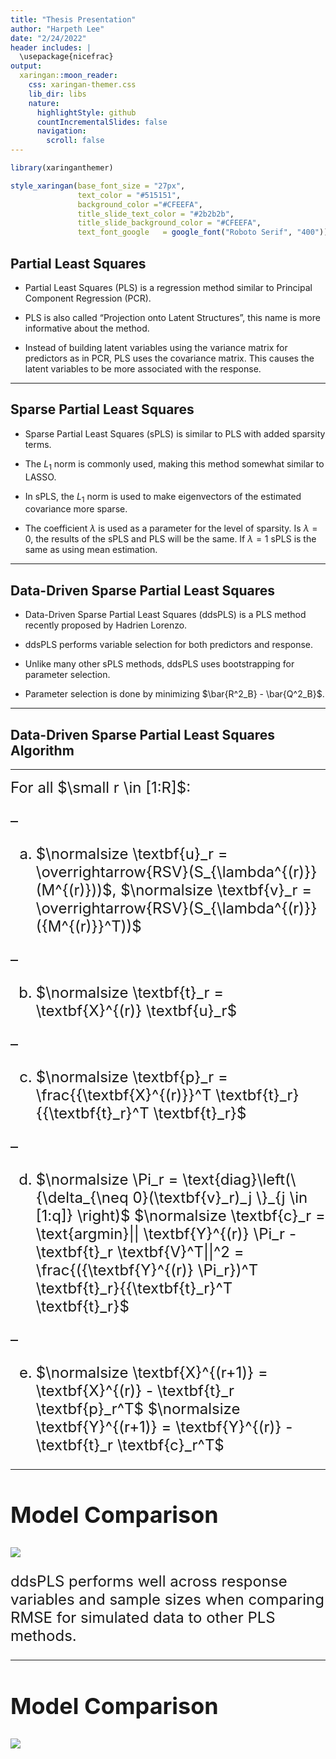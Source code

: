 ```yaml
---
title: "Thesis Presentation"
author: "Harpeth Lee"
date: "2/24/2022"
header includes: |
  \usepackage{nicefrac}
output:
  xaringan::moon_reader:
    css: xaringan-themer.css
    lib_dir: libs
    nature:
      highlightStyle: github
      countIncrementalSlides: false
      navigation:
        scroll: false
---
```


```r
library(xaringanthemer)

style_xaringan(base_font_size = "27px",
               text_color = "#515151",
               background_color ="#CFEEFA",
               title_slide_text_color = "#2b2b2b",
               title_slide_background_color = "#CFEEFA",
               text_font_google   = google_font("Roboto Serif", "400"))
```


## Partial Least Squares


- Partial Least Squares (PLS) is a regression method similar to Principal Component Regression (PCR).

- PLS is also called "Projection onto Latent Structures", this name is more informative about the method.

- Instead of building latent variables using the variance matrix for predictors as in PCR, PLS uses the covariance matrix. This causes the latent variables to be more associated with the response.

---

## Sparse Partial Least Squares

- Sparse Partial Least Squares (sPLS) is similar to PLS with added sparsity terms.

- The $L_1$ norm is commonly used, making this method somewhat similar to LASSO.

- In sPLS, the $L_1$ norm is used to make eigenvectors of the estimated covariance more sparse.

- The coefficient $\lambda$ is used as a parameter for the level of sparsity. Is $\lambda = 0$, the results of the sPLS and PLS will be the same. If $\lambda = 1$ sPLS is the same as using mean estimation.

---

## Data-Driven Sparse Partial Least Squares

- Data-Driven Sparse Partial Least Squares (ddsPLS) is a PLS method recently proposed by Hadrien Lorenzo.

- ddsPLS performs variable selection for both predictors and response.

- Unlike many other sPLS methods, ddsPLS uses bootstrapping for parameter selection.

- Parameter selection is done by minimizing $\bar{R^2_B} - \bar{Q^2_B}$.

---

## Data-Driven Sparse Partial Least Squares Algorithm

---

<font size = "5">
For all $\small r \in [1:R]$:

--

a. $\normalsize \textbf{u}_r = \overrightarrow{RSV}(S_{\lambda^{(r)}}(M^{(r)}))$, $\normalsize \textbf{v}_r = \overrightarrow{RSV}(S_{\lambda^{(r)}}({M^{(r)}}^T))$

--

b. $\normalsize \textbf{t}_r = \textbf{X}^{(r)} \textbf{u}_r$

--

c. $\normalsize \textbf{p}_r = \frac{{\textbf{X}^{(r)}}^T \textbf{t}_r}{{\textbf{t}_r}^T \textbf{t}_r}$

--

d. $\normalsize \Pi_r = \text{diag}\left(\{\delta_{\neq 0}(\textbf{v}_r)_j \}_{j \in [1:q]} \right)$
  $\normalsize \textbf{c}_r = \text{argmin}|| \textbf{Y}^{(r)} \Pi_r - \textbf{t}_r \textbf{V}^T||^2 = \frac{({\textbf{Y}^{(r)} \Pi_r})^T \textbf{t}_r}{{\textbf{t}_r}^T \textbf{t}_r}$

--

e. $\normalsize \textbf{X}^{(r+1)} = \textbf{X}^{(r)} - \textbf{t}_r \textbf{p}_r^T$
  $\normalsize \textbf{Y}^{(r+1)} = \textbf{Y}^{(r)} - \textbf{t}_r \textbf{c}_r^T$


---

## Model Comparison

<img src = "RMSE_graphic.png">

ddsPLS performs well across response variables and sample sizes when comparing RMSE for simulated data to other PLS methods.

---

## Model Comparison

<img src = "num_comps_graphic.png">